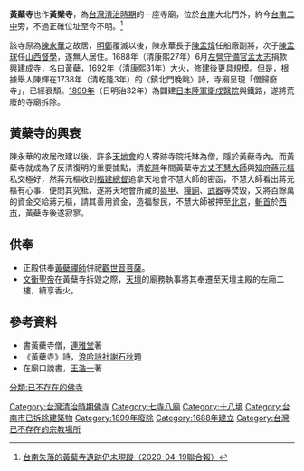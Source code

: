 '''黃蘗寺'''也作'''黃檗寺'''，為[[台灣清治時期|台灣清治時期]]的一座寺廟，位於[[台南|台南]]大北門外，約今[[台南二中|台南二中]]旁，不過正確位址至今不明。<ref>[https://udn.com/news/story/7326/4503959?utm_source=Facebook_PicSee&fbclid=IwAR143vrLfp07_wZJpm7jxbsTx2gQCwH6D25MbIt9utAjoRFV5gKzAh4NbOg 台南失落的黃蘗寺遺跡仍未現蹤（2020-04-19聯合報）]</ref>

該寺原為[[陳永華_(明鄭)|陳永華]]之故居，[[明鄭|明鄭]]覆滅以後，陳永華長子[[陳孟煒|陳孟煒]]任船廠副將，次子[[陳孟球|陳孟球]]任[[山西|山西]][[督學|督學]]，遂無人居住。1688年（清康熙27年）6月[[左營區|左營]][[守備官|守備官]][[孟太志|孟太志]]捐款興建成寺，名曰黃蘗，[[1692年|1692年]]（清康熙31年）大火，修建後更具規模。但是，根據舉人陳輝在1738年（清乾隆3年）的〈鎮北門晚眺〉詩，寺廟呈現「僧歸廢寺」，已經衰頹。[[1899年|1899年]]（日明治32年）為闢建[[原日軍臺南衛戍病院|日本陸軍衛戍醫院]]與鐵路，遂將荒廢的寺廟拆除。

== 黃蘗寺的興衰 ==
陳永華的故居改建以後，許多[[天地會|天地會]]的人寄跡寺院托缽為僧，隱於黃蘗寺內。而黃蘗寺就成為了反清復明的重要據點，清[[乾隆|乾隆]]年間黃蘗寺[[住持|方丈]][[不慧大師|不慧大師]]與[[知府|知府]][[蔣元樞|蔣元樞]]私交極好，然蔣元樞收到[[福建總督|福建總督]]追拿天地會不慧大師的密函，不慧大師看出蔣元樞有心事，便問其究柢，遂將天地會所藏的[[盔甲|盔甲]]、[[糧餉|糧餉]]、[[武器|武器]]等焚毀，又將百餘萬的資金交給蔣元樞，請其善用資金，造福黎民，不慧大師被押至[[北京|北京]]，[[斬首|斬首]]於[[西市|西市]]，黃蘗寺後遂寂寥。

== 供奉 ==
*正殿供奉[[黃蘗希運|黃蘗禪師]]併祀[[觀世音菩薩|觀世音菩薩]]。
*[[關聖帝君|文衡聖帝]]在黃蘖寺拆毀之際，[[臺灣首廟天壇|天壇]]的廟務執事將其奉遷至天壇主殿的左廂二樓，續享香火。

== 參考資料 ==
*書黃蘗寺僧，[[連雅堂|連雅堂]]著
*《黃蘗寺》詩，[[浪吟詩社|浪吟詩社]][[謝石秋|謝石秋]]題
*在廟口說書，[[王浩一|王浩一]]著
{{臺灣府城聯境}}

[[Category:台灣清治時期佛寺|Category:台灣清治時期佛寺]]
[[Category:七寺八廟|Category:七寺八廟]]
[[Category:十八境|Category:十八境]]
[[Category:台南市已拆除建築物|Category:台南市已拆除建築物]]
[[Category:1899年廢除|Category:1899年廢除]]
[[Category:1688年建立|Category:1688年建立]]
[[分類:已不存在的佛寺|分類:已不存在的佛寺]]
[[Category:台灣已不存在的宗教場所|Category:台灣已不存在的宗教場所]]